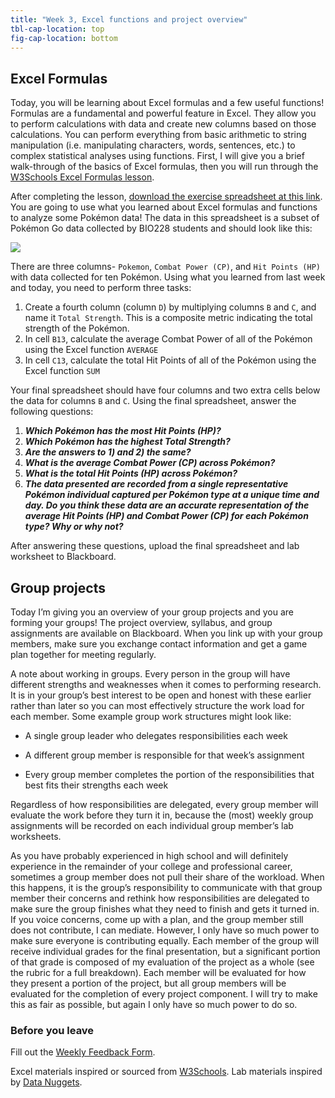 ```yaml
---
title: "Week 3, Excel functions and project overview"
tbl-cap-location: top
fig-cap-location: bottom
---
```


## Excel Formulas

Today, you will be learning about Excel formulas and a few useful functions! Formulas are a fundamental and powerful feature in Excel. They allow you to perform calculations with data and create new columns based on those calculations. You can perform everything from basic arithmetic to string manipulation (i.e. manipulating characters, words, sentences, etc.) to complex statistical analyses using functions. First, I will give you a brief walk-through of the basics of Excel formulas, then you will run through the [W3Schools Excel Formulas lesson](https://www.w3schools.com/excel/excel_formulas.php).

After completing the lesson, [download the exercise spreadsheet at this link](https://github.com/connor-french/dss_2024/raw/main/data/w3_exercise.xlsx?dl=1). You are going to use what you learned about Excel formulas and functions to analyze some Pokémon data! The data in this spreadsheet is a subset of Pokémon Go data collected by BIO228 students and should look like this:

![](images/clipboard-1747834283.png)

There are three columns- `Pokemon`, `Combat Power (CP)`, and `Hit Points (HP)` with data collected for ten Pokémon. Using what you learned from last week and today, you need to perform three tasks:

1.  Create a fourth column (column `D`) by multiplying columns `B` and `C`, and name it `Total Strength`. This is a composite metric indicating the total strength of the Pokémon.
2.  In cell `B13`, calculate the average Combat Power of all of the Pokémon using the Excel function `AVERAGE`
3.  In cell `C13`, calculate the total Hit Points of all of the Pokémon using the Excel function `SUM`

Your final spreadsheet should have four columns and two extra cells below the data for columns `B` and `C`. Using the final spreadsheet, answer the following questions:

1.  ***Which Pokémon has the most Hit Points (HP)?\
    ***
2.  ***Which Pokémon has the highest Total Strength?\
    ***
3.  ***Are the answers to 1) and 2) the same?\
    ***
4.  ***What is the average Combat Power (CP) across Pokémon?\
    ***
5.  ***What is the total Hit Points (HP) across Pokémon?\
    ***
6.  ***The data presented are recorded from a single representative Pokémon individual captured per Pokémon type at a unique time and day. Do you think these data are an accurate representation of the average Hit Points (HP) and Combat Power (CP) for each Pokémon type? Why or why not?\
    ***

After answering these questions, upload the final spreadsheet and lab worksheet to Blackboard.

## Group projects

Today I'm giving you an overview of your group projects and you are forming your groups! The project overview, syllabus, and group assignments are available on Blackboard. When you link up with your group members, make sure you exchange contact information and get a game plan together for meeting regularly.

A note about working in groups. Every person in the group will have different strengths and weaknesses when it comes to performing research. It is in your group's best interest to be open and honest with these earlier rather than later so you can most effectively structure the work load for each member. Some example group work structures might look like:

-   A single group leader who delegates responsibilities each week

-   A different group member is responsible for that week's assignment

-   Every group member completes the portion of the responsibilities that best fits their strengths each week

Regardless of how responsibilities are delegated, every group member will evaluate the work before they turn it in, because the (most) weekly group assignments will be recorded on each individual group member's lab worksheets.

As you have probably experienced in high school and will definitely experience in the remainder of your college and professional career, sometimes a group member does not pull their share of the workload. When this happens, it is the group's responsibility to communicate with that group member their concerns and rethink how responsibilities are delegated to make sure the group finishes what they need to finish and gets it turned in. If you voice concerns, come up with a plan, and the group member still does not contribute, I can mediate. However, I only have so much power to make sure everyone is contributing equally. Each member of the group will receive individual grades for the final presentation, but a significant portion of that grade is composed of my evaluation of the project as a whole (see the rubric for a full breakdown). Each member will be evaluated for how they present a portion of the project, but all group members will be evaluated for the completion of every project component. I will try to make this as fair as possible, but again I only have so much power to do so.

### Before you leave

Fill out the [Weekly Feedback Form](https://forms.gle/RCWtYoAtQGNd8JL38).

Excel materials inspired or sourced from [W3Schools](https://www.w3schools.com/). Lab materials inspired by [Data Nuggets](https://datanuggets.org/).
